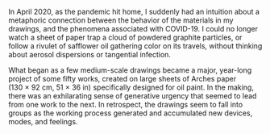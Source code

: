 In April 2020, as the pandemic hit home, I suddenly had an intuition about a metaphoric connection between the behavior of the materials in my drawings, and the phenomena associated with COVID-19. I could no longer watch a sheet of paper trap a cloud of powdered graphite particles, or follow a rivulet of safflower oil gathering color on its travels, without thinking about aerosol dispersions or tangential infection.

What began as a few medium-scale drawings became a major, year-long project of some fifty works, created on large sheets of Arches paper (130&nbsp;×&nbsp;92 cm, 51&nbsp;×&nbsp;36 in) specifically designed for oil paint. In the making, there was an exhilarating sense of generative urgency that seemed to lead from one work to the next. In retrospect, the drawings seem to fall into groups as the working process generated and accumulated new devices, modes, and feelings.
